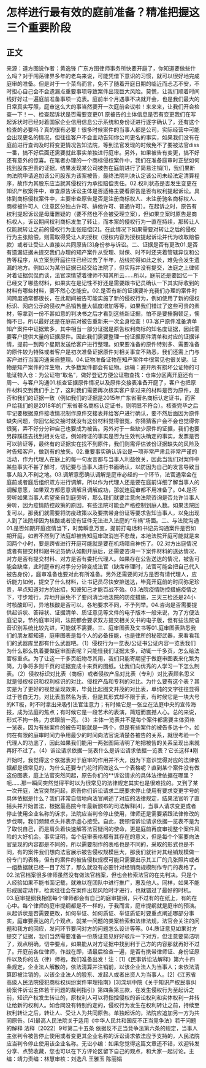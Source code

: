 # 怎样进行最有效的庭前准备？精准把握这三个重要阶段
## 正文
来源：道方图说作者：黄逸锋 广东方图律师事务所快要开庭了，你知道要做些什么吗？对于闯荡律界多年的老鸟来说，可能凭借下意识的习惯，就可以很好地完成庭审的准备。但是对于一个菜鸟而言，免不了随着开庭日期的临近而忐忑不安，不时担心自己会不会遗漏点重要事项导致案件出现巨大风险。莫慌，让我们顺着时间线好好过一遍庭前准备事项一览表。庭前半个月遇事不决就开会，也是我们最大的日常真实写照，庭审这么大的事当然要开一次庭前会议啦！来来来，让我们开会检查一下！一、检查起诉状是否需要变更01.原被告的主体信息是否有变更我们在写起诉状时已经对着国家企业信用信息公示系统和身份证进行逐字确认了，还有这个检查的必要吗？真的很有必要！很多时候案件的当事人都是公司，实际经营中可能会出现更名的情况，但往往客户不会主动告知你公司更名的事实，如果我们没有在庭前进行查询及时将变更情况告知法院，等到法官发现的时候免不了要被法官diss一番，搞不好后面还需要就此事实单独进行庭审。另外，如果被告有变更，搞不好还有意外的惊喜。在笔者办理的一个商标侵权案件中，我们在准备庭审时正愁如何找到股东担责的证据，结果发现某公司被告在庭前进行了简易注销[1]，我们果断向法院申请追加该公司股东为该案被告，最终法院判决认定该公司未经法定清算程序，故作为其股东应当就其侵权行为承担赔偿责任。02.权利状态是否发生变更在知识产权案件中，审查原告诉讼主体是否适格主要看原告是否有权利提起诉讼。具体到商标侵权案件中，主要审查原告是否是注册商标权人、未注册驰名商标权人、商标被许可人（注意区分独占许可、排他许可、普通许可）。在起诉之时，原告有权利提起诉讼是毋庸置疑的（要不然也不会被受理立案），但如果立案时原告是商标权人，诉讼期间权利商标发生了转让，而本案的侵权行为一直在持续，那转让人仅能就转让之前的侵权行为主张赔偿[2]。在此情况下如果需要对转让之后的侵权行为主张赔偿，则需取得受让人的授权（授权内容为授权提起诉讼并代为收取赔偿款）或者让受让人直接以共同原告[3]身份参与诉讼。二、证据是否有更改01.是否有遗漏证据未提交我们办理的知产案件从受理、财保、时不时还夹着管辖异议和公告等程序，从立案到开庭往往已经过去了半年，战线拉得如此之长，难免会发生遗漏的地方。例如以为某份证据已经交给法院了，但实际并没有提交，法庭之上律师对着证据侃侃而谈，法官深情望着律师不知其所云......所以，庭前还是要回忆一下已经交了哪些材料，如果实在是记性不好还是需要跟书记员确认一下其实际收到的材料有哪些材料，要不然心怎能安。02.是否有新的证据要补充我们办理的案件时间跨度通常都很长，在此期间被告可能实施了新的侵权行为，例如使用了新的侵权标识、网店公示的侵权产品销售量大幅度增加等等，如果我们错过了这些可贵的素材，等拿到一份不甚如意的判决书之后才看到这些新证据，怕不是要捶胸顿足，懊悔不已，所以最好还是在庭前对被告重新来一次全身检查！03.客户原件准备清单知产案件中证据繁多，其中相当一部分证据是原告权利商标的知名度证据，因此需要客户提供大量的证据原件。因此我们需要整理一份证据原件清单和对应的证据详情，提前一到两个星期发送给客户进行整理。如果要准备的原件特别多、需要准备的原件较为特殊或者客户是初次准备证据原件对相关事宜不熟悉，我们还需上门与客户进行当面沟通亲自整理。04.证物准备证物在知产案件中很常见也很关键。证物是知产案件的伴生物，大多数案件都会有证物。运输：避开所有损坏公证物的可能证物入仓：为公证物“取名”，做好登记方便公证物查找：仓库分区离开庭还有一周一、与客户沟通01.核查证据原件情况以及原件交接表准备开庭了，客户也把原件材料交到我们手上了，这时我们需要再次核实客户拿过来的材料是否为原件，是否和我们的证据一致（例如我们的证据是2015年广东省著名商标认定证书，而客户给我们的是2018年的广东省著名商标认定证书，则明显不符合）。核查完毕之后牢记要根据原件接收情况制作原件交接表并给客户进行确认，要不然后面因为原件缺失问题，你回忆起交接时就没有这份材料觉得很冤，你猜猜客户会不会也觉得你很冤，弄不好分分钟自己也要成为被告。另外对于一些缺少原件的证据，我们也要另辟蹊径去找到相关佐证，例如待证的事实是否为生效判决确定的事实，发票是否可以验证等，最终有的证据实在找不到原件，我们则需评估该份证据缺失的风险及时告知客户，做到有的放矢。02.重要事实确认诉讼是一项非常严肃且非常严谨的活动，作为代理人在庭上的每一句发言都与当事人利益攸关，因此当我们对案件中某些事实不甚了解时，切记要与当事人进行书面确认，以防因为自己的发言导致当事人陷入不利之地。03.调解意愿确认调解是庭审必经的一个环节，法官通常会在庭前或者庭后组织双方进行调解，所以作为代理人还是要在庭前详细了解当事人的调解意愿，如果双方都愿意调解且调解成功，那就连庭审都不用准备了。04.是否旁听如果当事人希望亲自到庭旁听，那么我们就要注意向法院咨询是否允许当事人旁听，因为疫情防控政策的原因，有些法院可能会严格控制到庭人数。如果法院回复可以，那我们就需要将防疫政策以及要携带身份证等要求告知当事人，以免出现人到了法院却因为核酸或者没有证件无法进入法庭的“车祸”场面。二、与法院沟通01.是否如期开庭疫情当下，时势瞬息万变，提前打电话和书记员沟通案件是否如期开庭，如若不然到了法庭却被告知庭审取消岂不悲哉，本地法院开庭可能就是来回两个小时，要是跨省进行开庭可能就是要在机场暗自神伤了。02.对方出庭情况或者有提交材料跟书记员确认如期开庭后，还需要咨询一下案件材料的送达情况、对方是否有提交材料、对方是否有委托代理人。如果存在公告送达的情况，被告可能会缺席，此时庭审的对手分分钟变成法官（缺席审理时，法官可能会把自己代入被告身份），庭审准备也要对此有所准备。另外还需要问对方是否有请代理人，应诉能力如何，提交了什么材料，让书记员尽快安排送达，毕竟开庭前的时间弥足珍贵，早点知道对方的出招，知彼知己才能百战不殆。03.法院疫情防控措施疫情之下，寸步难行，异地开庭免不了要问清当地法院的防疫措施，三天三检还是24小时核酸即可，异地核酸是否可以，各地要求不同，不予列举。04.咨询是否需要提供起诉状、答辩状、证据清单、质证意见等文件的电子版本一般来说，为了方便法庭记录，节约庭审时间，法院都会要求双方提交相关文书的电子版，但有些法院语音识别系统比较先进，可能就不需要。三、庭审图表及文书等01.庭审图表熟悉我们的朋友都知道，庭审图表是每个人的必备技能，也是律所的秘密武器，来看看我们的武器库里都有什么武器吧。（1）侵权行为一览表/公证书公证内容一览表我们为什么那么执着要做庭审图表呢？只能怪我们证据太多，动辄一千多页，怎么给法官标重点。为了让这一千多页纸物尽其用，我们只能寄期望于做庭审图表来化繁为简，力争将多则千页的证据变成十来页的图纸。让我们向优秀的人学习一下怎么制表。（2）侵权标识对比表（商标）或者侵权产品对比表（专利）对比表顾名思义就是侵权标识和权利标识的对比、侵权产品和专利的对比。为什么要有这个表？其实是为了更好的视觉呈现效果，毕竟比起图文并茂的对比表，单纯的文字往往显得过于苍白无力。对比表虽然名为表，但是其形式却不限于表，有时候它是一块大号的KT板，时不时拿出来吸引法官注意力；有时候它是一张立在法庭中央的宣传海报，成为法庭的焦点；有时候它是一段艺术的表演，简短而震撼人心。总的来说，形式不拘一格，力求眼前一亮。（3）主体一览表并不是每个案件都需要主体资格一览表，因为有些案件的被告可能就是一两个，但是有些案件的被告多达十个，如何在有限的庭审时间力争用最少的时间向法官说清楚各被告的关系，就很考验一个代理人的功底了，因此如果我们能用一两张图简洁明了地把被告的关系呈现出来就再好不过了。（4）诉讼请求依据一览表什么是诉讼请求依据一览表？它长这样⬇️刚开始时，我觉得这个依据表对于庭审的作用并不大，因为下意识觉得对应的法律依据都是很常见的，为什么还要专门花时间做这么一个表格呢？直到某个案件没有做这份图表，庭上法官突然问起，原告你们的**诉讼请求的具体法律依据在哪里？呃……那一瞬间突然觉得平时以为很常见的法律规定其实也是很难找的。又到了某一次开庭，法官突然问起，原告你们诉讼请求二既要求停止使用有要求变更字号的具体依据是什么？我们非常自信地向法官阐述了对应的法律规定，结果法官听了直摇头并开始普法，根据最高院今年最新颁布的司法解释[4]，当事人请求变更或者停止使用企业名称的诉求，法院应当判令停止使用，律师还是需要紧跟法律修改的步伐啊，我们频频点头并表示虚心接受。自此，我顿悟诉讼请求依据一览表不是为了取悦自己，而是肩负着快速解答法官疑问的使命，更是庭前再度审视整个案件风险的大好机会。事实证明，每个庭审表格都有其存在的意义，但是每个个案要向法官呈现的内容都是不同的，所以需要制作的表格也是不同的，采取的形式也是不同，有的案件我们想向法官展示被告侵权规模巨大，那我们就针对其经销规模做一份专门的表格，但有的案件的被告侵权规模可能只需要出示其工厂的几张照片或者一组数据就已经一目了然了，那么就没有必要针对经销商规模制作专门的表格了。02.法官档案很多律师虽然没有做法官档案，但也会检索法官的在先判决。只是个人经验如果不能书面记载，就难以在团队中进行推广，惠及他人。同样，如果不能形成固定动作，检索往往会在案件出现风险时才进行，也就错过了最好的时机。03.庭审提纲我相信每个律师都会有自己的庭审提纲，只不过有的在纸上，有的在心中。每个律师的庭审提纲都是不一样的，于我而言，庭审提纲就是庭审的预演。从起诉状是否需要更改，如何举证、如何质证、举证质证时要重点阐述哪部分事实，庭审要表达的几个观点，就某一问题的类案检索和法律法规，法官会关注的问题和我方的回应，发问环节要问对方的问题怎么设计等等。04.质证意见如果对方提交了证据，我们当然需要准备一份质证意见好好驳斥一下对方，但注意要简洁明了，观点明确，切中要点，如果能从对方证据中找到利于己方的内容那就再好不过了。开庭前各位律师，作战在即，请最后检查一遍，是否有携带律师证、身份证原件以及你的法（律）师袍，我们准备出发！注：[1]《民事诉讼法解释》第六十四条规定，企业法人解散的，依法清算并注销前，以该企业法人为当事人；未依法清算即被注销的，以该企业法人的股东、发起人或者出资人为当事人。[2]《江苏省高级人民法院侵犯商标权纠纷案件审理指南》[3]深圳中院《关于知识产权民事纠纷案件诉讼主体若干问题的裁判指引》第四条第三款，在发生侵权行为至起诉之前，知识产权发生转让的，原权利人可以将指控侵权的诉讼权利和实体权利一并转让给新的权利人。如合同没有特别约定的，侵权行为发生在权利转让之前，持续至权利转让之后，转让人、受让人为共同原告。单独起诉的，法院应追加另一方为共同原告。[4]最高人民法院关于适用《中华人民共和国反不正当竞争法》若干问题的解释 法释〔2022〕9号第二十五条 依据反不正当竞争法第六条的规定，当事人主张判令被告停止使用或者变更其企业名称的诉讼请求依法应予支持的，人民法院应当判令停止使用该企业名称。无讼小编：如果您觉得这篇文章还不错，欢迎转发分享、点赞收藏，您也可以在下方评论区留下自己的观点，和大家一起讨论。主编：靖力责编：林慧审核：刘逸凡 王雅玉 陈丽娟 